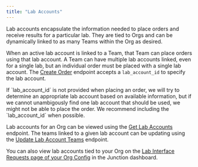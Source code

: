 ```yaml
---
title: "Lab Accounts"
---
```


<FeatureBeta />

Lab accounts encapsulate the information needed to place orders and receive results for a particular lab. They are tied to Orgs and can be dynamically linked to as many Teams within the Org as desired.

When an active lab account is linked to a Team, that Team can place orders using that lab account. A Team can have multiple lab accounts linked, even for a single lab, but an individual order must be placed with a single lab account. The [Create Order](/api-reference/lab-testing/create-order) endpoint accepts a `lab_account_id` to specify the lab account.

<Warning>
  If `lab_account_id` is not provided when placing an order, we will try to determine an appropriate lab account based on available information, but if we cannot unambigously find one lab account that should be used, we might not be able to place the order. We recommend including the `lab_account_id` when possible.
</Warning>

Lab accounts for an Org can be viewed using the [Get Lab Accounts](/api-reference/org-management/lab-accounts/get-lab-accounts) endpoint. The teams linked to a given lab account can be updating using the [Update Lab Account Teams](/api-reference/org-management/lab-accounts/update-lab-account-teams) endpoint.

You can also view lab accounts tied to your Org on the [Lab Interface Requests page of your Org Config](https://app.junction.com/org/lab-interface-requests) in the Junction dashboard.
